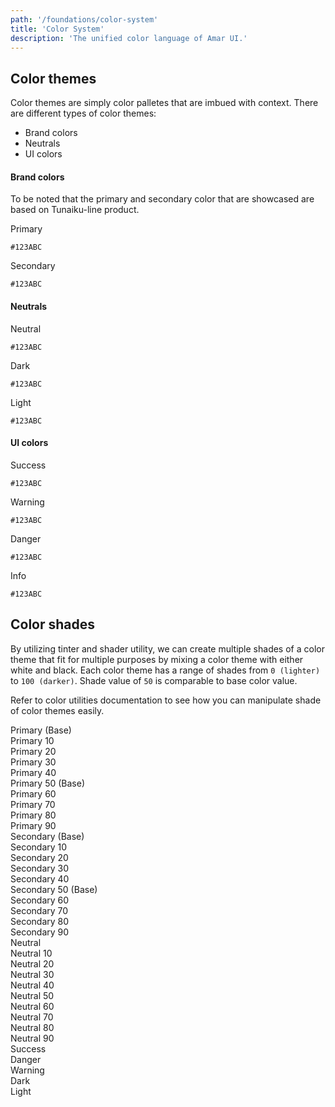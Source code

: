 ```yaml
---
path: '/foundations/color-system'
title: 'Color System'
description: 'The unified color language of Amar UI.'
---
```


## Color themes

Color themes are simply color palletes that are imbued with context. There are different types of
color themes:

- Brand colors 
- Neutrals 
- UI colors


#### Brand colors

To be noted that the primary and secondary color that are showcased are based on Tunaiku-line product.

<div className="Grids Grids--gapless MarginBottom">
  <div className="Grid Grid-3">
    <div className="BgColor-primary Flex Flex-column JustifyContent-center AlignItems-center" style={{height: '15em'}}>
      <p className="Typography-regular16 FontWeight-semibold">Primary</p>
      <code>#123ABC</code>
    </div>
  </div>
  <div className="Grid Grid-3">
    <div className="BgColor-secondary Flex Flex-column JustifyContent-center AlignItems-center" style={{height: '15em'}}>
      <p className="Typography-regular16 FontWeight-semibold">Secondary</p>
      <code>#123ABC</code>
    </div>
  </div>
</div>


#### Neutrals

<div className="Grids Grids--gapless MarginBottom">
  <div className="Grid Grid-3">
    <div className="BgColor-neutral Flex Flex-column JustifyContent-center AlignItems-center" style={{height: '15em'}}>
      <p className="Typography-regular16 FontWeight-semibold">Neutral</p>
      <code>#123ABC</code>
    </div>
  </div>
  <div className="Grid Grid-3">
    <div className="BgColor-dark Flex Flex-column JustifyContent-center AlignItems-center" style={{height: '15em'}}>
      <p className="Typography-regular16 FontWeight-semibold">Dark</p>
      <code>#123ABC</code>
    </div>
  </div>
  <div className="Grid Grid-3">
    <div className="BgColor-light Flex Flex-column JustifyContent-center AlignItems-center" style={{height: '15em'}}>
      <p className="Typography-regular16 FontWeight-semibold">Light</p>
      <code>#123ABC</code>
    </div>
  </div>
</div>



#### UI colors

<div className="Grids Grids--gapless MarginBottom">
  <div className="Grid Grid-3">
    <div className="BgColor-success Flex Flex-column JustifyContent-center AlignItems-center" style={{height: '15em'}}>
      <p className="Typography-regular16 FontWeight-semibold">Success</p>
      <code>#123ABC</code>
    </div>
  </div>
    <div className="Grid Grid-3">
    <div className="BgColor-warning Flex Flex-column JustifyContent-center AlignItems-center" style={{height: '15em'}}>
      <p className="Typography-regular16 FontWeight-semibold">Warning</p>
      <code>#123ABC</code>
    </div>
  </div>
    <div className="Grid Grid-3">
    <div className="BgColor-danger Flex Flex-column JustifyContent-center AlignItems-center" style={{height: '15em'}}>
      <p className="Typography-regular16 FontWeight-semibold">Danger</p>
      <code>#123ABC</code>
    </div>
  </div>
  <div className="Grid Grid-3">
    <div className="BgColor-info Flex Flex-column JustifyContent-center AlignItems-center" style={{height: '15em'}}>
      <p className="Typography-regular16 FontWeight-semibold">Info</p>
      <code>#123ABC</code>
    </div>
  </div>
</div>

## Color shades

By utilizing tinter and shader utility, we can create multiple shades of a color theme that fit
for multiple purposes by mixing a color theme with either white and black. Each color theme has a range
of shades from `0 (lighter)` to `100 (darker)`. Shade value of `50` is comparable to base color value.

Refer to color utilities documentation to see how you can manipulate shade of color themes easily.

<div className="Grids MarginBottom">
  <div className="Grid Grid-4">
    <div className="Padding FontWeight-semibold BgColor-primary">Primary (Base)</div>
    <div className="Padding FontWeight-semibold BgColor-primary-10">Primary 10</div>
    <div className="Padding FontWeight-semibold BgColor-primary-20">Primary 20</div>
    <div className="Padding FontWeight-semibold BgColor-primary-30">Primary 30</div>
    <div className="Padding FontWeight-semibold BgColor-primary-40">Primary 40</div>
    <div className="Padding FontWeight-semibold BgColor-primary-50">Primary 50 (Base)</div>
    <div className="Padding FontWeight-semibold BgColor-primary-60">Primary 60</div>
    <div className="Padding FontWeight-semibold BgColor-primary-70">Primary 70</div>
    <div className="Padding FontWeight-semibold BgColor-primary-80">Primary 80</div>
    <div className="Padding FontWeight-semibold BgColor-primary-90">Primary 90</div>
  </div>
  <div className="Grid Grid-4">
    <div className="Padding FontWeight-semibold BgColor-secondary">Secondary (Base)</div>
    <div className="Padding FontWeight-semibold BgColor-secondary-10">Secondary 10</div>
    <div className="Padding FontWeight-semibold BgColor-secondary-20">Secondary 20</div>
    <div className="Padding FontWeight-semibold BgColor-secondary-30">Secondary 30</div>
    <div className="Padding FontWeight-semibold BgColor-secondary-40">Secondary 40</div>
    <div className="Padding FontWeight-semibold BgColor-secondary-50">Secondary 50 (Base)</div>
    <div className="Padding FontWeight-semibold BgColor-secondary-60">Secondary 60</div>
    <div className="Padding FontWeight-semibold BgColor-secondary-70">Secondary 70</div>
    <div className="Padding FontWeight-semibold BgColor-secondary-80">Secondary 80</div>
    <div className="Padding FontWeight-semibold BgColor-secondary-90">Secondary 90</div>
  </div>
  <div className="Grid Grid-4">
    <div className="Padding FontWeight-semibold BgColor-neutral Color-black">Neutral</div>
    <div class="BgColor-neutral-10 FontWeight-semibold Padding">Neutral 10</div>
    <div class="BgColor-neutral-20 FontWeight-semibold Padding">Neutral 20</div>
    <div class="BgColor-neutral-30 FontWeight-semibold Padding">Neutral 30</div>
    <div class="BgColor-neutral-40 FontWeight-semibold Padding">Neutral 40</div>
    <div class="BgColor-neutral-50 FontWeight-semibold Padding">Neutral 50</div>
    <div class="BgColor-neutral-60 FontWeight-semibold Padding">Neutral 60</div>
    <div class="BgColor-neutral-70 FontWeight-semibold Padding">Neutral 70</div>
    <div class="BgColor-neutral-80 FontWeight-semibold Padding">Neutral 80</div>
    <div class="BgColor-neutral-90 FontWeight-semibold Padding">Neutral 90</div>
  </div>
</div>
<div className="Grids">
  <div className="Grid Grid-4">
    <div className="Padding FontWeight-semibold BgColor-success">Success</div>
  </div>
  <div className="Grid Grid-4">
    <div className="Padding FontWeight-semibold BgColor-danger">Danger</div>
  </div>
  <div className="Grid Grid-4">
    <div className="Padding FontWeight-semibold BgColor-warning Color-black">Warning</div>
  </div>
  <div className="Grid Grid-4">
    <div className="Padding FontWeight-semibold BgColor-dark">Dark</div>
  </div>
  <div className="Grid Grid-4">
    <div className="Padding FontWeight-semibold BgColor-light Color-black">Light</div>
  </div>
</div>
